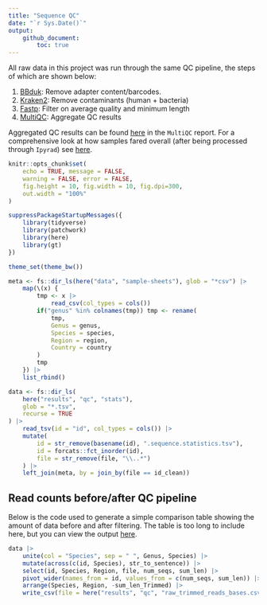 ```yaml
---
title: "Sequence QC"
date: "`r Sys.Date()`"
output: 
    github_document:
        toc: true
---
```


All raw data in this project was run through the same QC pipeline, the steps of
which are shown below:

1. [BBduk][bbduk]: Remove adapter content/barcodes.
2. [Kraken2][kraken]: Remove contaminants (human + bacteria)
3. [Fastp][fastp]: Filter on average quality and minimum length
4. [MultiQC][multiqc]: Aggregate QC results

Aggregated QC results can be found [here][qchtml] in the `MultiQC` report. For
a comprehensive look at how samples fared overall (after being processed through
`Ipyrad`) see [here][resultsipy].

```r
knitr::opts_chunk$set(
    echo = TRUE, message = FALSE, 
    warning = FALSE, error = FALSE,
    fig.height = 10, fig.width = 10, fig.dpi=300,
    out.width = "100%"
)

suppressPackageStartupMessages({
    library(tidyverse)
    library(patchwork)
    library(here)
    library(gt)
})

theme_set(theme_bw())

meta <- fs::dir_ls(here("data", "sample-sheets"), glob = "*csv") |>
    map(\(x) {
        tmp <- x |>
            read_csv(col_types = cols())
        if("genus" %in% colnames(tmp)) tmp <- rename(
            tmp, 
            Genus = genus,
            Species = species,
            Region = region,
            Country = country
        )
        tmp
    }) |>
    list_rbind()
```

```r
data <- fs::dir_ls(
    here("results", "qc", "stats"),
    glob = "*.tsv",
    recurse = TRUE
) |>
    read_tsv(id = "id", col_types = cols()) |>
    mutate(
        id = str_remove(basename(id), ".sequence.statistics.tsv"),
        id = forcats::fct_inorder(id),
        file = str_remove(file, "\\..*")
    ) |>
    left_join(meta, by = join_by(file == id_clean))
```

## Read counts before/after QC pipeline

Below is the code used to generate a simple comparison table showing the amount
of data before and after filtering. The table is too long to include here, but
you can view the output [here][table].

```r
data |>
    unite(col = "Species", sep = " ", Genus, Species) |>
    mutate(across(c(id, Species), str_to_sentence)) |>
    select(id, Species, Region, file, num_seqs, sum_len) |>
    pivot_wider(names_from = id, values_from = c(num_seqs, sum_len)) |>
    arrange(Species, Region, -sum_len_Trimmed) |>
    write_csv(file = here("results", "qc", "raw_trimmed_reads_bases.csv"))
```

[bbduk]: https://jgi.doe.gov/data-and-tools/software-tools/bbtools/bb-tools-user-guide/bbduk-guide/
[kraken]: https://github.com/DerrickWood/kraken2/tree/master
[fastp]: https://github.com/OpenGene/fastp
[multiqc]: https://seqera.io/multiqc/
[qchtml]: https://github.com/a-lud/sea-snake-dart/tree/main/results/qc/multiqc
[resultsipy]: https://github.com/a-lud/sea-snake-dart/tree/main/results/ipyrad
[table]: https://github.com/a-lud/sea-snake-dart/blob/main/results/qc/raw_trimmed_reads_bases.csv
